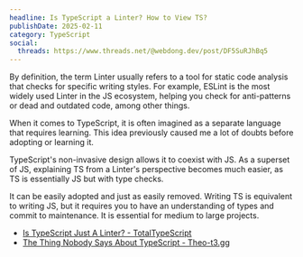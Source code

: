 ```yaml
---
headline: Is TypeScript a Linter? How to View TS?
publishDate: 2025-02-11
category: TypeScript
social:
  threads: https://www.threads.net/@webdong.dev/post/DF5SuRJhBq5
---
```


By definition, the term Linter usually refers to a tool for static code analysis that checks for specific writing styles. For example, ESLint is the most widely used Linter in the JS ecosystem, helping you check for anti-patterns or dead and outdated code, among other things.

When it comes to TypeScript, it is often imagined as a separate language that requires learning. This idea previously caused me a lot of doubts before adopting or learning it.

TypeScript's non-invasive design allows it to coexist with JS. As a superset of JS, explaining TS from a Linter's perspective becomes much easier, as TS is essentially JS but with type checks.

It can be easily adopted and just as easily removed. Writing TS is equivalent to writing JS, but it requires you to have an understanding of types and commit to maintenance. It is essential for medium to large projects.

- [Is TypeScript Just A Linter? - TotalTypeScript](https://www.totaltypescript.com/is-typescript-just-a-linter)
- [The Thing Nobody Says About TypeScript - Theo-t3.gg](https://www.youtube.com/watch?v=cEMSGF6hGmg)
